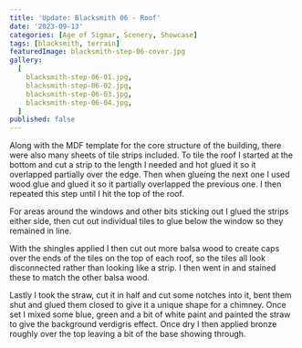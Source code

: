 ```yaml
---
title: 'Update: Blacksmith 06 - Roof'
date: '2023-09-13'
categories: [Age of Sigmar, Scenery, Showcase]
tags: [blacksmith, terrain]
featuredImage: blacksmith-step-06-cover.jpg
gallery:
  [
    blacksmith-step-06-01.jpg,
    blacksmith-step-06-02.jpg,
    blacksmith-step-06-03.jpg,
    blacksmith-step-06-04.jpg,
  ]
published: false
---
```


Along with the MDF template for the core structure of the building, there were also many sheets of tile strips included.
To tile the roof I started at the bottom and cut a strip to the length I needed and hot glued it so it overlapped
partially over the edge. Then when glueing the next one I used wood glue and glued it so it partially overlapped the
previous one. I then repeated this step until I hit the top of the roof.

For areas around the windows and other bits sticking out I glued the strips either side, then cut out individual tiles
to glue below the window so they remained in line.

With the shingles applied I then cut out more balsa wood to create caps over the ends of the tiles on the top of each
roof, so the tiles all look disconnected rather than looking like a strip. I then went in and stained these to match
the other balsa wood.

Lastly I took the straw, cut it in half and cut some notches into it, bent them shut and glued them closed to give
it a unique shape for a chimney. Once set I mixed some blue, green and a bit of white paint and painted the straw to
give the background verdigris effect. Once dry I then applied bronze roughly over the top leaving a bit of the base
showing through.

